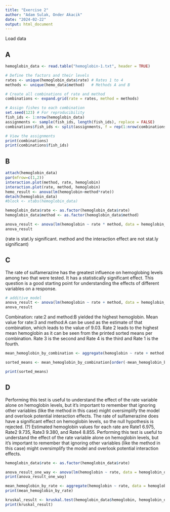 ```yaml
---
title: "Exercise 2"
author: "Adam Sulak, Onder Akacik"
date: "2024-02-22"
output: html_document
---
```


Load data

## A
```r
hemoglobin_data <- read.table("hemoglobin-1.txt", header = TRUE)

# Define the factors and their levels
rates <- unique(hemoglobin_data$rate) # Rates 1 to 4
methods <- unique(hemo_data$method)   # Methods A and B

# Create all combinations of rate and method
combinations <- expand.grid(rate = rates, method = methods)

# Assign fishes to each combination
set.seed(123) # For reproducibility
fish_ids <- 1:nrow(hemoglobin_data)
assignments <- sample(fish_ids, length(fish_ids), replace = FALSE)
combinations$fish_ids <- split(assignments, f = rep(1:nrow(combinations), each = length(assignments)/nrow(combinations)))

# View the assignments
print(combinations)
print(combinations$fish_ids)

```

## B 
```r

attach(hemoglobin_data)
par(mfrow=c(1,2))
interaction.plot(method, rate, hemoglobin)
interaction.plot(rate, method, hemoglobin)
hemo_result <- anova(lm(hemoglobin~method*rate))
detach(hemoglobin_data)
#block <- xtabs(hemoglobin_data)

hemoglobin_data$rate <- as.factor(hemoglobin_data$rate)
hemoglobin_data$method <- as.factor(hemoglobin_data$method)

anova_result <- anova(lm(hemoglobin ~ rate * method, data = hemoglobin_data))
anova_result


```
(rate is stat.ly significant. method and the interaction effect are not stat.ly significant)


## C
The rate of sulfamerazine has the greatest influence on hemoglobing levels among two that were tested. It has a statistically significant effect.
This question is a good starting point for understanding the effects of different variables on a response. 
```r
# additive model
anova_result <- anova(lm(hemoglobin ~ rate + method, data = hemoglobin_data))
anova_result

```

Combination: rate:2 and method:B yielded the highest hemoglobin.
Mean value for rate:3 and method:A can be used as the estimate of that combination, which leads to the value of 9.03.
Rate 2 leads to the highest mean hemoglobin as it can be seen from the printed sorted means per combination. Rate 3 is the second and Rate 4 is the third and Rate 1 is the fourth.
```r
mean_hemoglobin_by_combination <- aggregate(hemoglobin ~ rate + method, data = hemoglobin_data, FUN = mean)

sorted_means <- mean_hemoglobin_by_combination[order(-mean_hemoglobin_by_combination$hemoglobin), ]

print(sorted_means)

```


## D
Performing this test is useful to understand the effect of the rate variable alone on hemoglobin levels, but it's important to remember that ignoring other variables (like the method in this case) might oversimplify the model and overlook potential interaction effects.
The rate of sulfamerazine does have a significant effect on hemoglobin levels, so the null hypothesis is rejected. (?)
Estimated hemoglobin values for each rate are Rate1	6.975, Rate2	9.735, Rate3	9.380, and Rate4	8.855.
Performing this test is useful to understand the effect of the rate variable alone on hemoglobin levels, but it's important to remember that ignoring other variables (like the method in this case) might oversimplify the model and overlook potential interaction effects.
```r

hemoglobin_data$rate <- as.factor(hemoglobin_data$rate)

anova_result_one_way <- anova(lm(hemoglobin ~ rate, data = hemoglobin_data))
print(anova_result_one_way)

mean_hemoglobin_by_rate <- aggregate(hemoglobin ~ rate, data = hemoglobin_data, FUN = mean)
print(mean_hemoglobin_by_rate)

kruskal_result <- kruskal.test(hemoglobin_data$hemoglobin, hemoglobin_data$rate)
print(kruskal_result)
```